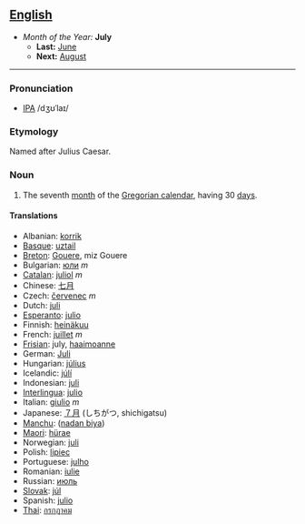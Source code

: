 == [[English]] ==
*''Month of the Year:'' '''July'''
**'''Last:''' [[June]]
**'''Next:''' [[August]]
----

===Pronunciation===
*[[w:IPA|IPA]] /dʒʊˈlaɪ/

===Etymology===
Named after Julius Caesar.

===Noun===
#The seventh [[month]] of the [[Gregorian calendar]], having 30 [[day]]s.

====Translations====
*Albanian: [[korrik]]
*[[Basque]]: [[uztail]]
*[[Breton]]: [[Gouere]], miz Gouere
*Bulgarian: [[юли]] ''m''
*[[Catalan]]: [[juliol]] ''m''
*Chinese: [[七月]]
*Czech: [[červenec]] ''m''
*Dutch: [[juli]]
*[[Esperanto]]: [[julio]]
*Finnish: [[heinäkuu]]
*French: [[juillet]] ''m''
*[[Frisian]]: july, [[haaimoanne]]
*German: [[Juli]]
*Hungarian: [[július]]
*Icelandic: [[júlí]]
*Indonesian: [[juli]]
*[[Interlingua]]: [[julio]]
*Italian: [[giulio]] ''m''
*Japanese: [[７月]] (しちがつ, shichigatsu)
*[[Manchu]]: ([[nadan biya]])
*[[Maori]]: [[hürae]]
*Norwegian: [[juli]]
*Polish: [[lipiec]]
*Portuguese: [[julho]]
*Romanian: [[iulie]]
*Russian: [[июль]]
*[[Slovak]]: [[júl]]
*Spanish: [[julio]]
*[[Thai]]: [[กรกฎาคม]]